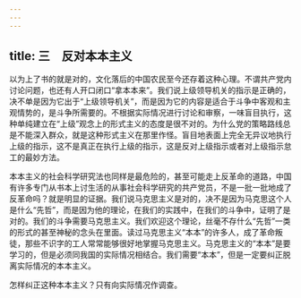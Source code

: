 ```yaml
---
---
---
```

title: 三　反对本本主义
---




以为上了书的就是对的，文化落后的中国农民至今还存着这种心理。不谓共产党内讨论问题，也还有人开口闭口“拿本本来”。我们说上级领导机关的指示是正确的，决不单是因为它出于“上级领导机关”，而是因为它的内容是适合于斗争中客观和主观情势的，是斗争所需要的。不根据实际情况进行讨论和审察，一味盲目执行，这种单纯建立在“上级”观念上的形式主义的态度是很不对的。为什么党的策略路线总是不能深入群众，就是这种形式主义在那里作怪。盲目地表面上完全无异议地执行上级的指示，这不是真正在执行上级的指示，这是反对上级指示或者对上级指示怠工的最妙方法。

本本主义的社会科学研究法也同样是最危险的，甚至可能走上反革命的道路，中国有许多专门从书本上讨生活的从事社会科学研究的共产党员，不是一批一批地成了反革命吗？就是明显的证据。我们说马克思主义是对的，决不是因为马克思这个人是什么“先哲”，而是因为他的理论，在我们的实践中，在我们的斗争中，证明了是对的。我们的斗争需要马克思主义。我们欢迎这个理论，丝毫不存什么“先哲”一类的形式的甚至神秘的念头在里面。读过马克思主义“本本”的许多人，成了革命叛徒，那些不识字的工人常常能够很好地掌握马克思主义。马克思主义的“本本”是要学习的，但是必须同我国的实际情况相结合。我们需要“本本”，但是一定要纠正脱离实际情况的本本主义。

怎样纠正这种本本主义？只有向实际情况作调查。